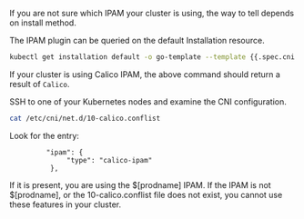 
If you are not sure which IPAM your cluster is using, the way to tell depends on install method.

<Tabs>
<TabItem label="Operator" value="Operator-0">

The IPAM plugin can be queried on the default Installation resource.

```bash
kubectl get installation default -o go-template --template {{.spec.cni.ipam.type}}
```

If your cluster is using Calico IPAM, the above command should return a result of `Calico`.

</TabItem>
<TabItem label="Manifest" value="Manifest-1">

SSH to one of your Kubernetes nodes and examine the CNI configuration.

```bash
cat /etc/cni/net.d/10-calico.conflist
```

Look for the entry:

```
         "ipam": {
              "type": "calico-ipam"
          },
```

If it is present, you are using the $[prodname] IPAM. If the IPAM is not $[prodname], or the 10-calico.conflist file does not exist, you cannot use these features in your cluster.

</TabItem>
</Tabs>
